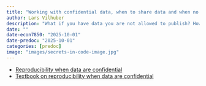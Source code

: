 ```yaml
---
title: "Working with confidential data, when to share data and when no to"
author: Lars Vilhuber
description: "What if you have data you are not allowed to publish? How do you work with it, and how do you share the most of your work? We discuss general and specific methods and strategies."
date: ""
date-econ7850: "2025-10-01"
date-predoc: "2025-10-01"
categories: [predoc]
image: "images/secrets-in-code-image.jpg"
---
```


- [Reproducibility when data are confidential](https://labordynamicsinstitute.github.io/reproducibility-confidential/presentation/#/title-slide)
- [Textbook on reproducibility when data are confidential](https://labordynamicsinstitute.github.io/reproducibility-confidential/#/title-slide)

